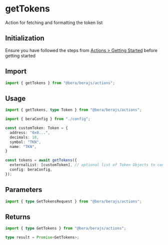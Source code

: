 # getTokens

Action for fetching and formatting the token list

## Initialization

Ensure you have followed the steps from [Actions > Getting Started](/actions/getting-started) before getting started

## Import

```ts
import { getTokens } from "@bera/berajs/actions";
```

## Usage

```ts
import { getTokens, type Token } from "@bera/berajs/actions";

import { beraConfig } from "./config";

const customToken: Token = {
  address: "0x0...",
  decimals: 18,
  symbol: "TKN",
  name: "TKN",
}

const tokens = await getTokens({
  externalList: [customToken], // optional list of Token Objects to combine with the token list in the config
  config: beraConfig,
});
```

## Parameters

```ts 
import { type GetTokensRequest } from "@bera/berajs/actions";
```

## Returns

```ts
import { type GetTokens } from "@bera/berajs/actions";

type result = Promise<GetTokens>;
```
